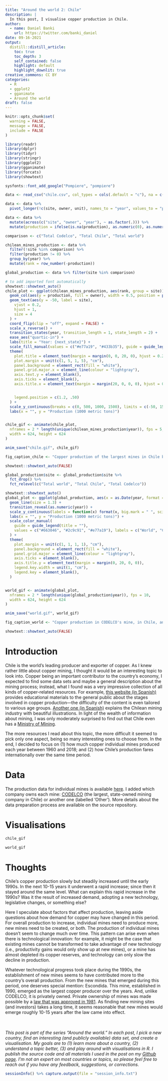```yaml
---
title: "Around the world 2: Chile"
description: |
  In this post, I visualise copper production in Chile.
author:
  - name: Daniel Banki
    url: https://twitter.com/banki_daniel
date: 09-16-2021
output:
  distill::distill_article:
    toc: true
    toc_depth: 3
    self_contained: false
    highlight: default
    highlight_downlit: true
creative_commons: CC BY
categories:
  - R
  - ggplot2
  - gganimate
  - Around the world
draft: false
---
```



```r
knitr::opts_chunk$set(
  warning = FALSE,
  message = FALSE,
  include = FALSE
)
```


```r

library(readr)
library(dplyr)
library(tidyr)
library(stringr)
library(ggplot2)
library(gganimate)
library(forcats)
library(showtext)
```

```r


sysfonts::font_add_google("Pompiere", "pompiere")
```


```r

data <- read_csv("chile.csv", col_types = cols(.default = "c"), na = c("", "-"))

data <- data %>%
  pivot_longer(!c(site, owner, unit), names_to = "year", values_to = "production")

data <- data %>%
  mutate(across(c("site", "owner", "year"), ~ as.factor(.))) %>%
  mutate(production = ifelse(is.na(production), as.numeric(0), as.numeric(production)))

comparison <- c("Total Codelco", "Total Chile", "Total world")

chilean_mines_production <- data %>%
  filter(!site %in% comparison) %>%
  filter(production != 0) %>%
  group_by(year) %>%
  mutate(rank = row_number(-production))

global_production <- data %>% filter(site %in% comparison)
```




```r

# to add imported font automatically
showtext::showtext_auto()
chile_plot <- ggplot(chilean_mines_production, aes(rank, group = site)) +
  geom_col(aes(y = production, fill = owner), width = 0.5, position = position_dodge(0.7)) +
  geom_text(aes(y = -50, label = site),
    vjust = 0.2,
    hjust = 1,
    size = 4
  ) +
  coord_flip(clip = "off", expand = FALSE) +
  scale_x_reverse() +
  transition_states(year, transition_length = 1, state_length = 2) +
  ease_aes("quartic-in") +
  labs(title = "Year: {next_state}") +
  scale_fill_manual(values = c("#e77a19", "#433b35"), guide = guide_legend(title = "Owner")) +
  theme(
    plot.title = element_text(margin = margin(0, 0, 20, 0), hjust = 0.2),
    plot.margin = unit(c(1, 5, 1, 5), "cm"),
    panel.background = element_rect(fill = "white"),
    panel.grid.major.x = element_line(colour = "lightgray"),
    axis.text.y = element_blank(),
    axis.ticks = element_blank(),
    axis.title.x = element_text(margin = margin(20, 0, 0, 0), hjust = 0.35),


    legend.position = c(1.2, .50)
  ) +
  scale_y_continuous(breaks = c(0, 500, 1000, 1500), limits = c(-50, 1500)) +
  labs(x = "", y = "Production (1000 metric tons)")


chile_gif <- animate(chile_plot,
  nframes = 2 * length(unique(chilean_mines_production$year)), fps = 5,
  width = 624, height = 624
)

anim_save("chile.gif", chile_gif)

fig_caption_chile <- "Copper production of the largest mines in Chile between 1960 and 2018."

showtext::showtext_auto(FALSE)
```

```r


global_production$site <- global_production$site %>%
  fct_drop() %>%
  fct_relevel(c("Total world", "Total Chile", "Total Codelco"))

showtext::showtext_auto()
global_plot <- ggplot(global_production, aes(x = as.Date(year, format = "%Y"), y = production, color = site)) +
  geom_line(size = 1.3) +
  transition_reveal(as.numeric(year)) +
  scale_y_continuous(labels = function(x) format(x, big.mark = " ", scientific = FALSE)) +
  labs(x = "", y = "Production (1000 metric tons)") +
  scale_color_manual(
    guide = guide_legend(title = ""),
    values = c("#663046", "#2c9c91", "#e77a19"), labels = c("World", "Chile", "CODELCO")
  ) +
  theme(
    plot.margin = unit(c(1, 1, 1, 1), "cm"),
    panel.background = element_rect(fill = "white"),
    panel.grid.major = element_line(colour = "lightgray"),
    axis.ticks = element_blank(),
    axis.title.y = element_text(margin = margin(0, 20, 0, 0)),
    legend.key.width = unit(1, "cm"),
    legend.key = element_blank(),
  )


world_gif <- animate(global_plot,
  nframes = 2 * length(unique(global_production$year)), fps = 10,
  width = 624, height = 624
)

anim_save("world.gif", world_gif)

fig_caption_world <- "Copper production in CODELCO's mine, in Chile, and globally between 1960 and 2018."

showtext::showtext_auto(FALSE)
```

# Introduction

Chile is the world's leading producer and exporter of copper. As I knew rather little about copper mining, I thought it would be an interesting topic to look into. Copper being an important contributor to the country's economy, I expected to find some data sets and maybe a general description about the mining process; instead, what I found was a very impressive collection of all kinds of copper-related resources. For example, [this website (in Spanish)](https://www.codelcoeduca.cl/codelcoeduca/site/edic/base/port/inicio.html) provides educational materials to the general public about the stages involved in copper production---the difficulty of the content is even tailored to various age groups. [Another one (in Spanish)](https://consejominero.cl/chile-pais-minero/mineria-en-numeros/) explains the Chilean mining industry with beautiful illustrations. In light of the wealth of information about mining, I was only moderately surprised to find out that Chile even has a [Ministry of Mining](https://www.gob.cl/en/ministries/ministry-of-mining/). 

The more resources I read about this topic, the more difficult it seemed to pick only one aspect, being so many interesting ones to choose from. In the end, I decided to focus on (1) how much copper individual mines produced each year between 1960 and 2018; and (2) how Chile's production fares internationally over the same time period. 

# Data

The production data for individual mines is available [here](https://www.cochilco.cl/Paginas/Estadisticas/Bases%20de%20Datos/Producci%C3%B3n-Minera.aspx). I added which company owns each mine:  [CODELCO](https://consejominero.cl/quienes-somos/socios/codelco/) (the largest, state-owned mining company in Chile) or another one (labelled 'Other'). More details about the data preparation process are available on the source repository.

# Visualisations


```r

chile_gif
```




```r

world_gif
```


# Thoughts


Chile's copper production slowly but steadily increased until the early 1990s. In the next 10-15 years it underwent a rapid increase; since then it stayed around the same level. What can explain this rapid increase in the 1990s? Was it the result of increased demand, adopting a new technology, legislative changes, or something else?

Here I speculate about factors that affect production, leaving aside questions about how demand for copper may have changed in this period. For overall production to increase, individual mines need to produce more, new mines need to be created, or both. The production of individual mines doesn't seem to change much over time. This pattern can arise even when there is technological innovation: for example, it might be the case that existing mines cannot be transformed to take advantage of new technology (i.e., productivity gains would only show up at new mines), or a mine has almost depleted its copper reserves, and technology can only slow the decline in production. 

Whatever technological progress took place during the 1990s, the establishment of new mines seems to have contributed more to the country's overall production. From the new mines that emerged during this period, one deserves special mention: Escondida. This mine, established in 1990, emerged as the largest copper producer over the years. And, unlike CODELCO, it is privately owned. Private ownership of mines was made possible by a [law that was approved in 1981](https://es.wikipedia.org/wiki/Gran_Miner%C3%ADa_del_Cobre_en_Chile). As finding new mining sites (and investors) takes a long time, it seems reasonable that new mines would emerge roughly 10-15 years after the law came into effect.


<br> <br> *This post is part of the series "Around the world." In each post, I pick a new country, find an interesting (and publicly available) data set, and create a visualisation. My goals are to (1) learn more about a country, (2) understand a topic better, (3) and play around with visualisations in R. I publish the source code and all materials I used in the post on my [Github page](https://github.com/danielbanki/daniel_banki). I'm not an expert on most countries or topics, so please feel free to reach out if you have any feedback, suggestions, or corrections.*

```r

sessionInfo() %>% capture.output(file = "session_info.txt")
```
